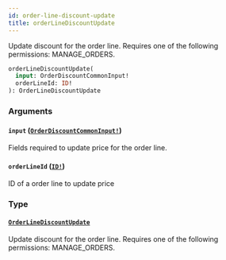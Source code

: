```yaml
---
id: order-line-discount-update
title: orderLineDiscountUpdate
---
```


Update discount for the order line. Requires one of the following permissions: MANAGE_ORDERS.

```graphql
orderLineDiscountUpdate(
  input: OrderDiscountCommonInput!
  orderLineId: ID!
): OrderLineDiscountUpdate

```

### Arguments

#### `input` ([`OrderDiscountCommonInput!`](../../../developer/api-reference/inputs/order-discount-common-input))

Fields required to update price for the order line.

#### `orderLineId` ([`ID!`](../../../developer/api-reference/scalars/id))

ID of a order line to update price

### Type

#### [`OrderLineDiscountUpdate`](../../../developer/api-reference/objects/order-line-discount-update)

Update discount for the order line. Requires one of the following permissions: MANAGE_ORDERS.
